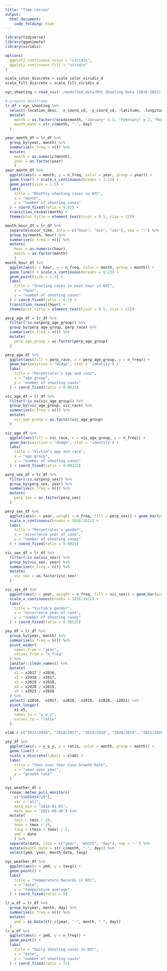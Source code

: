 ```yaml
---
title: "Time review"
output: 
  html_document:
    code_folding: hide
---
```


```r
library(tidyverse)
library(gganimate)
library(viridis)

options(
  ggplot2.continuous.color = "viridis",
  ggplot2.continuous.fill = "viridis"
)

scale_color_discrete = scale_color_viridis_d
scale_fill_discrete = scale_fill_viridis_d
```

```r
nyc_shooting = read_csv("./modified_data/NYC Shooting Data (2016-2021) with Zipcode.csv")
```

```r
# prepare dataframe
lr_df = nyc_shooting %>% 
  select(-location_desc, -x_coord_cd, -y_coord_cd, -latitude, -longitude, -lon_lat, -new_georeferenced_column, -zipcode) %>% 
  mutate(
    month = as.factor(recode(month, "January" = 1, "February" = 2, "March" = 3, "April" = 4, "May" = 5, "June" = 6, "July" = 7, "August" = 8, "September" = 9, "October" = 10, "November" = 11, "December" = 12)),
    month_date = str_c(month, "-", day)
  )
```

```r
year_month_df = lr_df %>% 
  group_by(year, month) %>% 
  summarise(n_freq = n()) %>% 
  mutate(
    month = as.numeric(month),
    year = as.factor(year)
    )
year_month_df %>% 
  ggplot(aes(x = month, y = n_freq, color = year, group = year)) +
  geom_line() + scale_x_continuous(breaks = 1:12) +
  geom_point(size = 1.5) +
  labs(
    title = "Monthly shooting cases in NYC",
    x = "month",
    y = "number of shooting cases"
  ) + coord_fixed(ratio = 0.02) +
  transition_reveal(month) +
  theme(plot.title = element_text(hjust = 0.5, size = 12))
```

```r
month_hour_df = lr_df %>% 
  separate(occur_time, into = c("hour", "min", "sec"), sep = ":") %>% 
  group_by(month, hour) %>% 
  summarise(n_freq = n()) %>% 
  mutate(
    hour = as.numeric(hour),
    month = as.factor(month)
    )
month_hour_df %>% 
  ggplot(aes(x = hour, y = n_freq, color = month, group = month)) +
  geom_line() + scale_x_continuous(breaks = 0:23) +
  geom_point(size = 1.5) +
  labs(
    title = "Shooting cases in each hour in NYC",
    x = "hour",
    y = "number of shooting cases"
  ) + coord_fixed(ratio = 0.1) +
  transition_reveal(hour) +
  theme(plot.title = element_text(hjust = 0.5, size = 12)) 
```


```r
perp_age_df = lr_df %>% 
  filter(!is.na(perp_age_group)) %>% 
  group_by(perp_age_group, perp_race) %>% 
  summarise(n_freq = n()) %>% 
  mutate(
    perp_age_group = as.factor(perp_age_group)
  )

perp_age_df %>% 
  ggplot(aes(fill = perp_race, x = perp_age_group, y = n_freq)) +
  geom_bar(position = "dodge", stat = 'identity') +
  labs(
    title = "Perpetrator's age and race",
    x = "age group",
    y = "number of shooting cases"
  ) + coord_fixed(ratio = 0.0025)
```

```r
vic_age_df = lr_df %>% 
  filter(!is.na(vic_age_group)) %>% 
  group_by(vic_age_group, vic_race) %>% 
  summarise(n_freq = n()) %>% 
  mutate(
    vic_age_group = as.factor(vic_age_group)
  )

vic_age_df %>% 
  ggplot(aes(fill = vic_race, x = vic_age_group, y = n_freq)) +
  geom_bar(position = "dodge", stat = 'identity') +
  labs(
    title = "Victim's age and race",
    x = "age group",
    y = "number of shooting cases"
  ) + coord_fixed(ratio = 0.00125)
```


```r
perp_sex_df = lr_df %>% 
  filter(!is.na(perp_sex)) %>% 
  group_by(perp_sex, year) %>% 
  summarise(n_freq = n()) %>% 
  mutate(
    perp_sex = as.factor(perp_sex)
  )

perp_sex_df %>% 
  ggplot(aes(x = year, weight = n_freq, fill = perp_sex)) + geom_bar(position = "stack", aes(order = desc(perp_sex)), alpha = 0.5) +
  scale_x_continuous(breaks = 2016:2021) + 
  labs(
    title = "Perpetrator's gender",
    x = "occurrence year of case",
    y = "number of shooting cases"
  ) + coord_fixed(ratio = 0.0025)
```

```r
vic_sex_df = lr_df %>% 
  filter(!is.na(vic_sex)) %>% 
  group_by(vic_sex, year) %>% 
  summarise(n_freq = n()) %>% 
  mutate(
    vic_sex = as.factor(vic_sex)
  )

vic_sex_df %>% 
  ggplot(aes(x = year, weight = n_freq, fill = vic_sex)) + geom_bar(position = "stack", aes(order = desc(vic_sex)), alpha = 0.5) +
  scale_x_continuous(breaks = 2016:2021) + 
  labs(
    title = "Victim's gender",
    x = "occurrence year of case",
    y = "number of shooting cases"
  ) + coord_fixed(ratio = 0.00125)
```

```r
yoy_df = lr_df %>% 
  group_by(year, month) %>% 
  summarise(n_freq = n()) %>% 
  pivot_wider(
    names_from = "year",
    values_from = "n_freq"
  ) %>% 
  janitor::clean_names() %>% 
  mutate(
    x1 = x2017 / x2016,
    x2 = x2018 / x2017,
    x3 = x2019 / x2018,
    x4 = x2020 / x2019,
    x5 = x2021 / x2020
  ) %>% 
  select(-x2016, -x2017, -x2018, -x2019, -x2020, -x2021) %>% 
  pivot_longer(
    x1:x5,
    names_to = "y_o_y",
    values_to = "ratio"
  )

xlab = c("2017/2016", "2018/2017", "2019/2018", "2020/2019", "2021/2020")

yoy_df %>% 
  ggplot(aes(x = y_o_y, y = ratio, color = month, group = month)) +
  geom_line() +
  scale_x_discrete(labels = xlab) +
  labs(
    title = "Year over Year Case Growth Rate",
    x = "year over year",
    y = "growth rate"
  )
```

```r
nyc_weather_df = 
  rnoaa::meteo_pull_monitors(
    c("USW00094728"),
    var = "all", 
    date_min = "2016-01-01",
    date_max = "2021-09-30") %>%
  mutate(
    tmin = tmin / 10,
    tmax = tmax / 10,
    tavg = (tmin + tmax) / 2,
    ymd = date
    ) %>% 
  separate(date, into = c("year", "month", "day"), sep = "-") %>% 
  mutate(month_date = str_c(month, "-", day)) %>% 
  select(ymd, year, month_date, tavg)

nyc_weather_df %>% 
  ggplot(aes(x = ymd, y = tavg)) +
  geom_point() +
  labs(
    title = "Temperature Records in NYC",
    x = "date",
    y = "temperature average"
  ) + coord_fixed(ratio = 8)
```

```r
lr_w_df = lr_df %>% 
  group_by(year, month, day) %>% 
  summarise(n_freq = n()) %>% 
  mutate(
    ymd = as.Date(str_c(year, "-", month, "-", day))
  )
lr_w_df %>% 
  ggplot(aes(x = ymd, y = n_freq)) +
  geom_point() +
  labs(
    title = "Daily shooting cases in NYC",
    x = "date",
    y = "number of shooting cases"
  ) + coord_fixed(ratio = 15)
```

